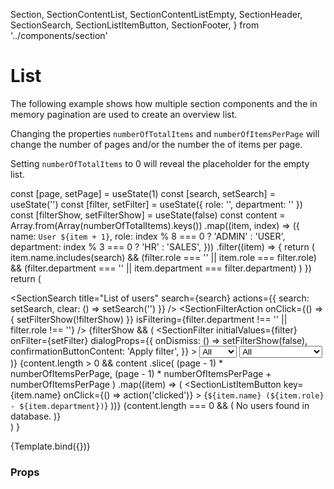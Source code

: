   Section,
  SectionContentList,
  SectionContentListEmpty,
  SectionHeader,
  SectionSearch,
  SectionListItemButton,
  SectionFooter,
} from '../components/section'

<Meta title="Examples/List" />

# List

The following example shows how multiple section components and the in memory pagination are used to create an overview list.

Changing the properties `numberOfTotalItems` and `numberOfItemsPerPage` will change the number of pages and/or the number the of items per page.

Setting `numberOfTotalItems` to 0 will reveal the placeholder for the empty list.

  const [page, setPage] = useState(1)
  const [search, setSearch] = useState('')
  const [filter, setFilter] = useState({ role: '', department: '' })
  const [filterShow, setFilterShow] = useState(false)
  const content = Array.from(Array(numberOfTotalItems).keys())
    .map((item, index) => ({
      name: `User ${item + 1}`,
      role: index % 8 === 0 ? 'ADMIN' : 'USER',
      department: index % 3 === 0 ? 'HR' : 'SALES',
    }))
    .filter((item) => {
      return (
        item.name.includes(search) &&
        (filter.role === '' || item.role === filter.role) &&
        (filter.department === '' || item.department === filter.department)
      )
    })
  return (
    <Section>
      <SectionHeader>
        <SectionSearch
          title="List of users"
          search={search}
          actions={{ search: setSearch, clear: () => setSearch('') }}
        />
        <SectionFilterAction
          onClick={() => {
            setFilterShow(!filterShow)
          }}
          isFiltering={filter.department !== '' || filter.role !== ''}
        />
      </SectionHeader>
      {filterShow && (
        <SectionFilter
          initialValues={filter}
          onFilter={setFilter}
          dialogProps={{
            onDismiss: () => setFilterShow(false),
            confirmationButtonContent: 'Apply filter',
          }}
        >
          <Select id="role" autoCapitalize="none" name="role" label="Role">
            <option className="bg-gray-600" value="">
              All
            </option>
            <option className="bg-gray-600" value="ADMIN">
              Admin
            </option>
            <option className="bg-gray-600" value="USER">
              User
            </option>
          </Select>
          <Select
            id="department"
            autoCapitalize="none"
            name="department"
            label="Department"
          >
            <option className="bg-gray-600" value="">
              All
            </option>
            <option className="bg-gray-600" value="HR">
              Human Resources
            </option>
            <option className="bg-gray-600" value="IT">
              Engineering
            </option>
            <option className="bg-gray-600" value="SALES">
              Sales
            </option>
          </Select>
        </SectionFilter>
      )}
      <SectionContentList>
        {content.length > 0 &&
          content
            .slice(
              (page - 1) * numberOfItemsPerPage,
              (page - 1) * numberOfItemsPerPage + numberOfItemsPerPage
            )
            .map((item) => (
              <SectionListItemButton
                key={item.name}
                onClick={() => action('clicked')}
              >
                {`${item.name} (${item.role} - ${item.department})`}
              </SectionListItemButton>
            ))}
        {content.length === 0 && (
          <SectionContentListEmpty>
            No users found in database.
          </SectionContentListEmpty>
        )}
      </SectionContentList>
      <SectionFooter>
        <PaginationInMemory
          page={page}
          size={numberOfItemsPerPage}
          total={content.length}
          onChangePage={setPage}
        />
      </SectionFooter>
    </Section>
  )
}

<Canvas>
  <Story
    name="Default"
    args={{
      numberOfTotalItems: 1000,
      numberOfItemsPerPage: 5,
    }}
  >
    {Template.bind({})}
  </Story>
</Canvas>

### Props

<ArgsTable story="Default" />
